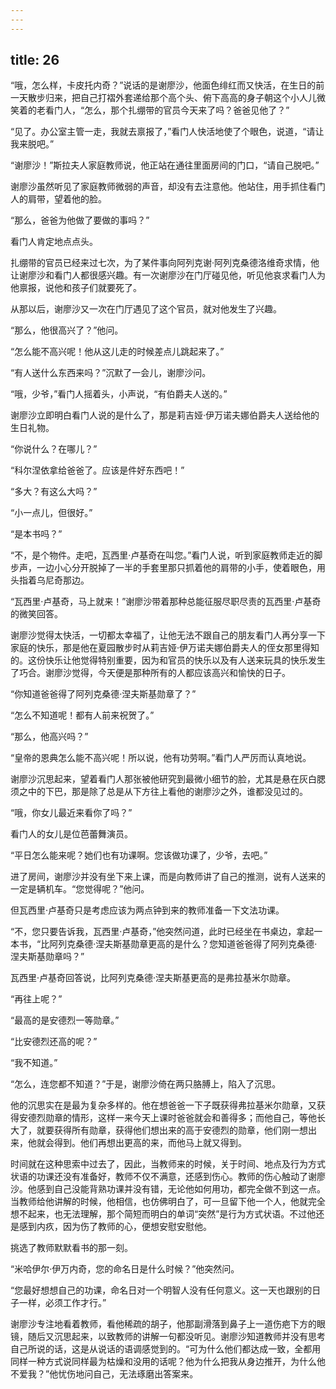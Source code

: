 ```yaml
---
---
---
```

title: 26
---




“哦，怎么样，卡皮托内奇？”说话的是谢廖沙，他面色绯红而又快活，在生日的前一天散步归来，把自己打褶外套递给那个高个头、俯下高高的身子朝这个小人儿微笑着的老看门人，“怎么，那个扎绷带的官员今天来了吗？爸爸见他了？”

“见了。办公室主管一走，我就去禀报了，”看门人快活地使了个眼色，说道，“请让我来脱吧。”

“谢廖沙！”斯拉夫人家庭教师说，他正站在通往里面房间的门口，“请自己脱吧。”

谢廖沙虽然听见了家庭教师微弱的声音，却没有去注意他。他站住，用手抓住看门人的肩带，望着他的脸。

“那么，爸爸为他做了要做的事吗？”

看门人肯定地点点头。

扎绷带的官员已经来过七次，为了某件事向阿列克谢·阿列克桑德洛维奇求情，他让谢廖沙和看门人都很感兴趣。有一次谢廖沙在门厅碰见他，听见他哀求看门人为他禀报，说他和孩子们就要死了。

从那以后，谢廖沙又一次在门厅遇见了这个官员，就对他发生了兴趣。

“那么，他很高兴了？”他问。

“怎么能不高兴呢！他从这儿走的时候差点儿跳起来了。”

“有人送什么东西来吗？”沉默了一会儿，谢廖沙问。

“哦，少爷，”看门人摇着头，小声说，“有伯爵夫人送的。”

谢廖沙立即明白看门人说的是什么了，那是莉吉娅·伊万诺夫娜伯爵夫人送给他的生日礼物。

“你说什么？在哪儿？”

“科尔涅依拿给爸爸了。应该是件好东西吧！”

“多大？有这么大吗？”

“小一点儿，但很好。”

“是本书吗？”

“不，是个物件。走吧，瓦西里·卢基奇在叫您。”看门人说，听到家庭教师走近的脚步声，一边小心分开脱掉了一半的手套里那只抓着他的肩带的小手，使着眼色，用头指着乌尼奇那边。

“瓦西里·卢基奇，马上就来！”谢廖沙带着那种总能征服尽职尽责的瓦西里·卢基奇的微笑回答。

谢廖沙觉得太快活，一切都太幸福了，让他无法不跟自己的朋友看门人再分享一下家庭的快乐，那是他在夏园散步时从莉吉娅·伊万诺夫娜伯爵夫人的侄女那里得知的。这份快乐让他觉得特别重要，因为和官员的快乐以及有人送来玩具的快乐发生了巧合。谢廖沙觉得，今天便是那种所有的人都应该高兴和愉快的日子。

“你知道爸爸得了阿列克桑德·涅夫斯基勋章了？”

“怎么不知道呢！都有人前来祝贺了。”

“那么，他高兴吗？”

“皇帝的恩典怎么能不高兴呢！所以说，他有功劳啊。”看门人严厉而认真地说。

谢廖沙沉思起来，望着看门人那张被他研究到最微小细节的脸，尤其是悬在灰白腮须之中的下巴，那是除了总是从下方往上看他的谢廖沙之外，谁都没见过的。

“哦，你女儿最近来看你了吗？”

看门人的女儿是位芭蕾舞演员。

“平日怎么能来呢？她们也有功课啊。您该做功课了，少爷，去吧。”

进了房间，谢廖沙并没有坐下来上课，而是向教师讲了自己的推测，说有人送来的一定是辆机车。“您觉得呢？”他问。

但瓦西里·卢基奇只是考虑应该为两点钟到来的教师准备一下文法功课。

“不，您只要告诉我，瓦西里·卢基奇，”他突然问道，此时已经坐在书桌边，拿起一本书，“比阿列克桑德·涅夫斯基勋章更高的是什么？您知道爸爸得了阿列克桑德·涅夫斯基勋章吗？”

瓦西里·卢基奇回答说，比阿列克桑德·涅夫斯基更高的是弗拉基米尔勋章。

“再往上呢？”

“最高的是安德烈一等勋章。”

“比安德烈还高的呢？”

“我不知道。”

“怎么，连您都不知道？”于是，谢廖沙倚在两只胳膊上，陷入了沉思。

他的沉思实在是最为复杂多样的。他在想爸爸一下子既获得弗拉基米尔勋章，又获得安德烈勋章的情形，这样一来今天上课时爸爸就会和善得多；而他自己，等他长大了，就要获得所有勋章，获得他们想出来的高于安德烈的勋章，他们刚一想出来，他就会得到。他们再想出更高的来，而他马上就又得到。

时间就在这种思索中过去了，因此，当教师来的时候，关于时间、地点及行为方式状语的功课还没有准备好，教师不仅不满意，还感到伤心。教师的伤心触动了谢廖沙。他感到自己没能背熟功课并没有错，无论他如何用功，都完全做不到这一点。当教师给他讲解的时候，他相信，也仿佛明白了，可一旦留下他一个人，他就完全想不起来，也无法理解，那个简短而明白的单词“突然”是行为方式状语。不过他还是感到内疚，因为伤了教师的心，便想安慰安慰他。

挑选了教师默默看书的那一刻。

“米哈伊尔·伊万内奇，您的命名日是什么时候？”他突然问。

“您最好想想自己的功课，命名日对一个明智人没有任何意义。这一天也跟别的日子一样，必须工作才行。”

谢廖沙专注地看着教师，看他稀疏的胡子，他那副滑落到鼻子上一道伤疤下方的眼镜，随后又沉思起来，以致教师的讲解一句都没听见。谢廖沙知道教师并没有思考自己所说的话，这是从说话的语调感觉到的。“可为什么他们都达成一致，全都用同样一种方式说同样最为枯燥和没用的话呢？他为什么把我从身边推开，为什么他不爱我？”他忧伤地问自己，无法琢磨出答案来。